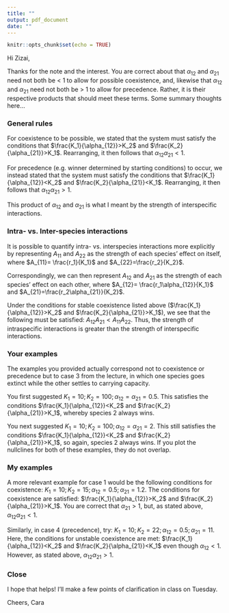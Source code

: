```yaml
---
title: ""
output: pdf_document
date: ""
---
```


```r
knitr::opts_chunk$set(echo = TRUE)
```

Hi Zizai,

Thanks for the note and the interest. You are correct about that $\alpha_{12}$ and $\alpha_{21}$ need not both be < 1 to allow for possible coexistence, and, likewise that $\alpha_{12}$ and $\alpha_{21}$ need not both be > 1 to allow for precedence. Rather, it is their respective products that should meet these terms. Some summary thoughts here...

### General rules

For coexistence to be possible, we stated that the system must satisfy the conditions that $\frac{K_1}{\alpha_{12}}>K_2$ and $\frac{K_2}{\alpha_{21}}>K_1$. Rearranging, it then follows that $\alpha_{12} \alpha_{21}<1$.

For precedence (e.g. winner determined by starting conditions) to occur, we instead stated that the system must satisfy the conditions that $\frac{K_1}{\alpha_{12}}<K_2$ and $\frac{K_2}{\alpha_{21}}<K_1$. Rearranging, it then follows that $\alpha_{12} \alpha_{21}>1$.

This product of $\alpha_{12}$ and $\alpha_{21}$ is what I meant by the strength of interspecific interactions. 

### Intra- vs. Inter-species interactions

It is possible to quantify intra- vs. interspecies interactions more explicitly by representing $A_{11}$ and  $A_{22}$ as the strength of each species' effect on itself, where $A_{11}= \frac{r_1}{K_1}$ and $A_{22}=\frac{r_2}{K_2}$.

Correspondingly, we can then represent $A_{12}$ and  $A_{21}$ as the strength of each species' effect on each other, where $A_{12}= \frac{r_1\alpha_{12}}{K_1}$ and $A_{21}=\frac{r_2\alpha_{21}}{K_2}$.

Under the conditions for stable coexistence listed above ($\frac{K_1}{\alpha_{12}}>K_2$ and $\frac{K_2}{\alpha_{21}}>K_1$), we see that the following must be satisfied: $A_{12}A_{21}<A_{11}A_{22}$. Thus, the strength of intraspecific interactions is greater than the strength of interspecific interactions.

### Your examples

The examples you provided actually correspond not to coexistence or precedence but to case 3 from the lecture, in which one species goes extinct while the other settles to carrying capacity. 

You first suggested $K_1 = 10; K_2 =100; \alpha_{12}=\alpha_{21} = 0.5$. This satisfies the conditions $\frac{K_1}{\alpha_{12}}<K_2$ and $\frac{K_2}{\alpha_{21}}>K_1$, whereby species 2 always wins.

You next suggested $K_1 = 10; K_2 =100; \alpha_{12}=\alpha_{21} = 2$. This still satisfies the conditions $\frac{K_1}{\alpha_{12}}<K_2$ and $\frac{K_2}{\alpha_{21}}>K_1$, so again, species 2 always wins. If you plot the nullclines for both of these examples, they do not overlap.

### My examples

A more relevant example for case 1 would be the following conditions for coexistence: $K_1 = 10; K_2 = 15; \alpha_{12}=0.5; \alpha_{21} = 1.2$. The conditions for coexistence are satisfied: $\frac{K_1}{\alpha_{12}}>K_2$ and $\frac{K_2}{\alpha_{21}}>K_1$. You are correct that $\alpha_{21}>1$, but, as stated above, $\alpha_{12} \alpha_{21}<1$.

Similarly, in case 4 (precedence), try: $K_1 = 10; K_2 = 22; \alpha_{12}=0.5; \alpha_{21} = 11$. Here, the conditions for unstable coexistence are met: $\frac{K_1}{\alpha_{12}}<K_2$ and $\frac{K_2}{\alpha_{21}}<K_1$ even though $\alpha_{12}<1$. However, as stated above, $\alpha_{12} \alpha_{21}>1$.

### Close

I hope that helps! I'll make a few points of clarification in class on Tuesday.

Cheers,
Cara
